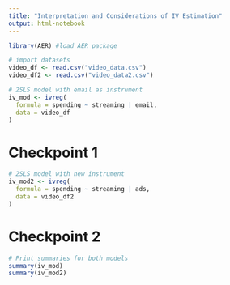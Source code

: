 ```yaml
---
title: "Interpretation and Considerations of IV Estimation"
output: html-notebook
---
```


```r
library(AER) #load AER package

# import datasets
video_df <- read.csv("video_data.csv")
video_df2 <- read.csv("video_data2.csv")

# 2SLS model with email as instrument
iv_mod <- ivreg(
  formula = spending ~ streaming | email, 
  data = video_df
)
```

# Checkpoint 1
```r
# 2SLS model with new instrument
iv_mod2 <- ivreg(
  formula = spending ~ streaming | ads,
  data = video_df2
)
```
# Checkpoint 2
```r
# Print summaries for both models
summary(iv_mod)
summary(iv_mod2)
```